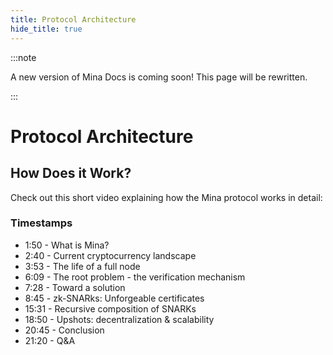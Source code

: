 ```yaml
---
title: Protocol Architecture
hide_title: true
---
```



:::note

A new version of Mina Docs is coming soon! This page will be rewritten.

:::

# Protocol Architecture

## How Does it Work?

Check out this short video explaining how the Mina protocol works in detail:

<ResponsiveVideo src="https://www.youtube-nocookie.com/embed/eWVGATxEB6M?start=100&enablejsapi=1&rel=0" />

### Timestamps

- 1:50 - What is Mina?
- 2:40 - Current cryptocurrency landscape
- 3:53 - The life of a full node
- 6:09 - The root problem - the verification mechanism
- 7:28 - Toward a solution
- 8:45 - zk-SNARks: Unforgeable certificates
- 15:31 - Recursive composition of SNARKs
- 18:50 - Upshots: decentralization & scalability
- 20:45 - Conclusion
- 21:20 - Q&A
